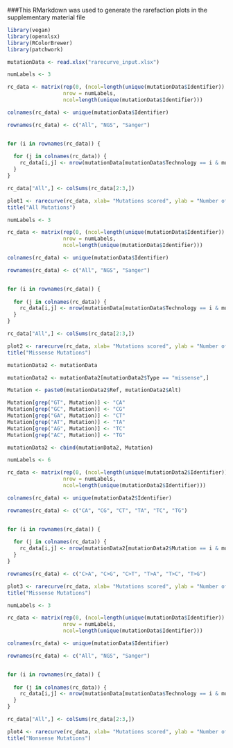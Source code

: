 ###This RMarkdown was used to generate the rarefaction plots in the supplementary material file

``` r
library(vegan)
library(openxlsx)
library(RColorBrewer)
library(patchwork)

mutationData <- read.xlsx("rarecurve_input.xlsx")

```

``` r

numLabels <- 3

rc_data <- matrix(rep(0, (ncol=length(unique(mutationData$Identifier)) * numLabels)), 
                  nrow = numLabels, 
                  ncol=length(unique(mutationData$Identifier)))

colnames(rc_data) <- unique(mutationData$Identifier)

rownames(rc_data) <- c("All", "NGS", "Sanger")


for (i in rownames(rc_data)) {
  
  for (j in colnames(rc_data)) {
    rc_data[i,j] <- nrow(mutationData[mutationData$Technology == i & mutationData$Identifier == j,])
  }
}

rc_data["All",] <- colSums(rc_data[2:3,])

plot1 <- rarecurve(rc_data, xlab= "Mutations scored", ylab = "Number of unique mutations", col=brewer.pal(n = 3, name = "Dark2"), lwd=2)
title("All Mutations")


```

``` r

numLabels <- 3

rc_data <- matrix(rep(0, (ncol=length(unique(mutationData$Identifier)) * numLabels)), 
                  nrow = numLabels, 
                  ncol=length(unique(mutationData$Identifier)))

colnames(rc_data) <- unique(mutationData$Identifier)

rownames(rc_data) <- c("All", "NGS", "Sanger")


for (i in rownames(rc_data)) {
  
  for (j in colnames(rc_data)) {
    rc_data[i,j] <- nrow(mutationData[mutationData$Technology == i & mutationData$Identifier == j & mutationData$Type == "missense",])
  }
}

rc_data["All",] <- colSums(rc_data[2:3,])

plot2 <- rarecurve(rc_data, xlab= "Mutations scored", ylab = "Number of unique mutations", col=brewer.pal(n = 3, name = "Dark2"), lwd=2)
title("Missense Mutations")


```


``` r

mutationData2 <- mutationData

mutationData2 <- mutationData2[mutationData2$Type == "missense",]

Mutation <- paste0(mutationData2$Ref, mutationData2$Alt)

Mutation[grep("GT", Mutation)] <- "CA"
Mutation[grep("GC", Mutation)] <- "CG"
Mutation[grep("GA", Mutation)] <- "CT"
Mutation[grep("AT", Mutation)] <- "TA"
Mutation[grep("AG", Mutation)] <- "TC"
Mutation[grep("AC", Mutation)] <- "TG"

mutationData2 <- cbind(mutationData2, Mutation)

numLabels <- 6

rc_data <- matrix(rep(0, (ncol=length(unique(mutationData2$Identifier)) * numLabels)), 
                  nrow = numLabels, 
                  ncol=length(unique(mutationData2$Identifier)))

colnames(rc_data) <- unique(mutationData2$Identifier)

rownames(rc_data) <- c("CA", "CG", "CT", "TA", "TC", "TG")


for (i in rownames(rc_data)) {
  
  for (j in colnames(rc_data)) {
    rc_data[i,j] <- nrow(mutationData2[mutationData2$Mutation == i & mutationData2$Identifier == j,])
  }
}

rownames(rc_data) <- c("C>A", "C>G", "C>T", "T>A", "T>C", "T>G")

plot3 <- rarecurve(rc_data, xlab= "Mutations scored", ylab = "Number of unique mutations", col=brewer.pal(n = 6, name = "Dark2"), lwd=2)
title("Missense Mutations")


```

``` r

numLabels <- 3

rc_data <- matrix(rep(0, (ncol=length(unique(mutationData$Identifier)) * numLabels)), 
                  nrow = numLabels, 
                  ncol=length(unique(mutationData$Identifier)))

colnames(rc_data) <- unique(mutationData$Identifier)

rownames(rc_data) <- c("All", "NGS", "Sanger")


for (i in rownames(rc_data)) {
  
  for (j in colnames(rc_data)) {
    rc_data[i,j] <- nrow(mutationData[mutationData$Technology == i & mutationData$Identifier == j & mutationData$Type == "nonsense",])
  }
}

rc_data["All",] <- colSums(rc_data[2:3,])

plot4 <- rarecurve(rc_data, xlab= "Mutations scored", ylab = "Number of unique mutations", col=brewer.pal(n = 3, name = "Dark2"), lwd=2)
title("Nonsense Mutations")



```


